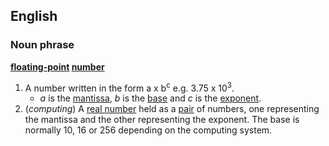 ==English==
===Noun phrase===
'''[[floating-point]] [[number]]'''
# A number written in the form a x b<sup>c</sup> e.g. 3.75 x 10<sup>3</sup>.
#* ''a'' is the [[mantissa]], ''b'' is the [[base]] and ''c'' is the [[exponent]].
# (''computing'') A [[real number]] held as a [[pair]] of numbers, one representing the mantissa and the other representing the exponent. The base is normally 10, 16 or 256 depending on the computing system.